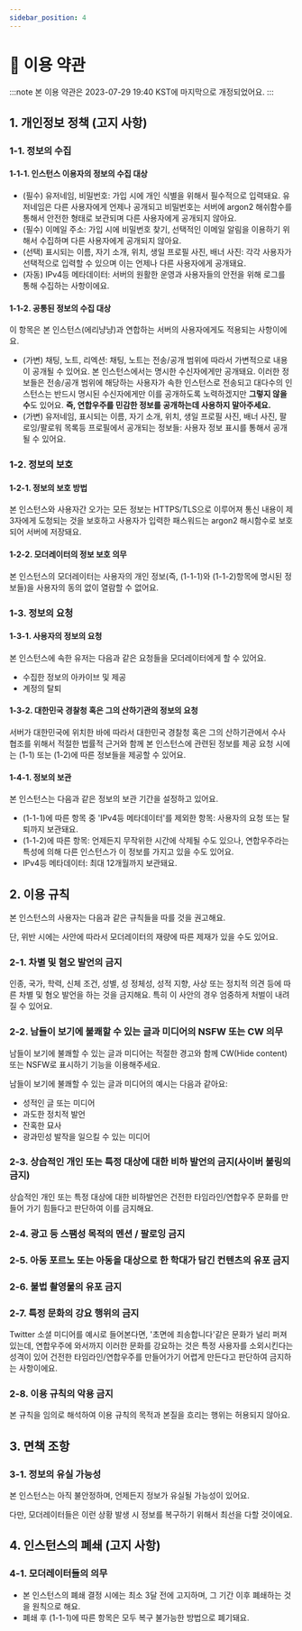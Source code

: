```yaml
---
sidebar_position: 4
---
```


# 📜 이용 약관

:::note
본 이용 약관은 2023-07-29 19:40 KST에 마지막으로 개정되었어요.
:::


<TOCInline toc={toc} />

## 1. 개인정보 정책 (고지 사항)
### 1-1. 정보의 수집
#### 1-1-1. 인스턴스 이용자의 정보의 수집 대상
- (필수) 유저네임, 비밀번호: 가입 시에 개인 식별을 위해서 필수적으로 입력돼요. 유저네임은 다른 사용자에게 언제나 공개되고 비밀번호는 서버에 argon2 해쉬함수를 통해서 안전한 형태로 보관되며 다른 사용자에게 공개되지 않아요.
- (필수) 이메일 주소: 가입 시에 비밀번호 찾기, 선택적인 이메일 알림을 이용하기 위해서 수집하며 다른 사용자에게 공개되지 않아요.
- (선택) 표시되는 이름, 자기 소개, 위치, 생일 프로필 사진, 배너 사진: 각각 사용자가 선택적으로 입력할 수 있으며 이는 언제나 다른 사용자에게 공개돼요.
- (자동) IPv4등 메타데이터: 서버의 원활한 운영과 사용자들의 안전을 위해 로그를 통해 수집하는 사항이에요.
#### 1-1-2. 공통된 정보의 수집 대상
이 항목은 본 인스턴스(에리냥냥)과 연합하는 서버의 사용자에게도 적용되는 사항이에요.
- (가변) 채팅, 노트, 리엑션: 채팅, 노트는 전송/공개 범위에 따라서 가변적으로 내용이 공개될 수 있어요. 본 인스턴스에서는 명시한 수신자에게만 공개돼요. 이러한 정보들은 전송/공개 범위에 해당하는 사용자가 속한 인스턴스로 전송되고 대다수의 인스턴스는 반드시 명시된 수신자에게만 이를 공개하도록 노력하겠지만 **그렇지 않을 수**도 있어요. **즉, 연합우주를 민감한 정보를 공개하는데 사용하지 말아주세요.**
- (가변) 유저네임, 표시되는 이름, 자기 소개, 위치, 생일 프로필 사진, 배너 사진, 팔로잉/팔로워 목록등 프로필에서 공개되는 정보들: 사용자 정보 표시를 통해서 공개될 수 있어요.
### 1-2. 정보의 보호
#### 1-2-1. 정보의 보호 방법
본 인스턴스와 사용자간 오가는 모든 정보는 HTTPS/TLS으로 이루어져 통신 내용이 제 3자에게 도청되는 것을 보호하고 사용자가 입력한 패스워드는 argon2 해시함수로 보호되어 서버에 저장돼요.
#### 1-2-2. 모더레이터의 정보 보호 의무
본 인스턴스의 모더레이터는 사용자의 개인 정보(즉, (1-1-1)와 (1-1-2)항목에 명시된 정보들)을 사용자의 동의 없이 열람할 수 없어요.
### 1-3. 정보의 요청
#### 1-3-1. 사용자의 정보의 요청
본 인스턴스에 속한 유저는 다음과 같은 요청들을 모더레이터에게 할 수 있어요.

- 수집한 정보의 아카이브 및 제공
- 계정의 탈퇴
#### 1-3-2. 대한민국 경찰청 혹은 그의 산하기관의 정보의 요청
서버가 대한민국에 위치한 바에 따라서 대한민국 경찰청 혹은 그의 산하기관에서 수사 협조를 위해서 적절한 법률적 근거와 함께 본 인스턴스에 관련된 정보를 제공 요청 시에는 (1-1) 또는 (1-2)에 따른 정보들을 제공할 수 있어요.
#### 1-4-1. 정보의 보관
본 인스턴스는 다음과 같은 정보의 보관 기간을 설정하고 있어요.

- (1-1-1)에 따른 항목 중 'IPv4등 메타데이터'를 제외한 항목: 사용자의 요청 또는 탈퇴까지 보관돼요.
- (1-1-2)에 따른 항목: 언제든지 무작위한 시간에 삭제될 수도 있으나, 연합우주라는 특성에 의해 다른 인스턴스가 이 정보를 가지고 있을 수도 있어요.
- IPv4등 메타데이터: 최대 12개월까지 보관돼요.

## 2. 이용 규칙
본 인스턴스의 사용자는 다음과 같은 규칙들을 따를 것을 권고해요. 

단, 위반 시에는 사안에 따라서 모더레이터의 재량에 따른 제재가 있을 수도 있어요.
### 2-1. 차별 및 혐오 발언의 금지
인종, 국가, 학력, 신체 조건, 성별, 성 정체성, 성적 지향, 사상 또는 정치적 의견 등에 따른 차별 및 혐오 발언을 하는 것을 금지해요. 특히 이 사안의 경우 엄중하게 처벌이 내려질 수 있어요.
### 2-2. 남들이 보기에 불쾌할 수 있는 글과 미디어의 NSFW 또는 CW 의무
남들이 보기에 불쾌할 수 있는 글과 미디어는 적절한 경고와 함께 CW(Hide content) 또는 NSFW로 표시하기 기능을 이용해주세요.

남들이 보기에 불쾌할 수 있는 글과 미디어의 예시는 다음과 같아요:

- 성적인 글 또는 미디어
- 과도한 정치적 발언
- 잔혹한 묘사
- 광과민성 발작을 일으킬 수 있는 미디어
### 2-3. 상습적인 개인 또는 특정 대상에 대한 비하 발언의 금지(사이버 불링의 금지)
상습적인 개인 또는 특정 대상에 대한 비하발언은 건전한 타임라인/연합우주 문화를 만들어 가기 힘들다고 판단하여 이를 금지해요.
### 2-4. 광고 등 스팸성 목적의 멘션 / 팔로잉 금지
### 2-5. 아동 포르노 또는 아동을 대상으로 한 학대가 담긴 컨텐츠의 유포 금지
### 2-6. 불법 촬영물의 유포 금지
### 2-7. 특정 문화의 강요 행위의 금지
Twitter 소셜 미디어를 예시로 들어본다면, '초면에 죄송합니다'같은 문화가 널리 퍼져있는데, 연합우주에 와서까지 이러한 문화를 강요하는 것은 특정 사용자를 소외시킨다는 성격이 있어 건전한 타임라인/연합우주를 만들어가기 어렵게 만든다고 판단하여 금지하는 사항이에요.
### 2-8. 이용 규칙의 악용 금지
본 규칙을 임의로 해석하여 이용 규칙의 목적과 본질을 흐리는 행위는 허용되지 않아요.

## 3. 면책 조항
### 3-1. 정보의 유실 가능성
본 인스턴스는 아직 불안정하며, 언제든지 정보가 유실될 가능성이 있어요.

다만, 모더레이터들은 이런 상황 발생 시 정보를 복구하기 위해서 최선을 다할 것이에요.

## 4. 인스턴스의 폐쇄 (고지 사항)
### 4-1. 모더레이터들의 의무
- 본 인스턴스의 폐쇄 결정 시에는 최소 3달 전에 고지하며, 그 기간 이후 폐쇄하는 것을 원칙으로 해요.
- 폐쇄 후 (1-1-1)에 따른 항목은 모두 복구 불가능한 방법으로 폐기돼요.
